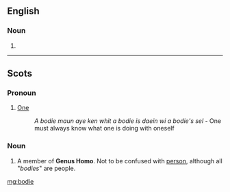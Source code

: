 ==English==

===Noun===
{{en-noun}}

# {{obsolete spelling of|body|lang=en}}

----

==Scots==

===Pronoun===
{{head|sco|pronoun}}

# [[one#Pronoun|One]]
#: ''A bodie maun aye ken whit a bodie is daein wi a bodie's sel'' - One must always know what one is doing with oneself

===Noun===
{{sco-noun}}

# A member of '''Genus Homo'''. Not to be confused with [[person]], although all "''bodies''" are people.

[[mg:bodie]]